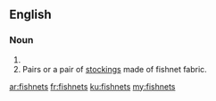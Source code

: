 ==English==

===Noun===
{{head|en|noun plural form}}

# {{plural of|fishnet|lang=en}}
# Pairs or a pair of [[stockings]] made of fishnet fabric.

[[ar:fishnets]]
[[fr:fishnets]]
[[ku:fishnets]]
[[my:fishnets]]